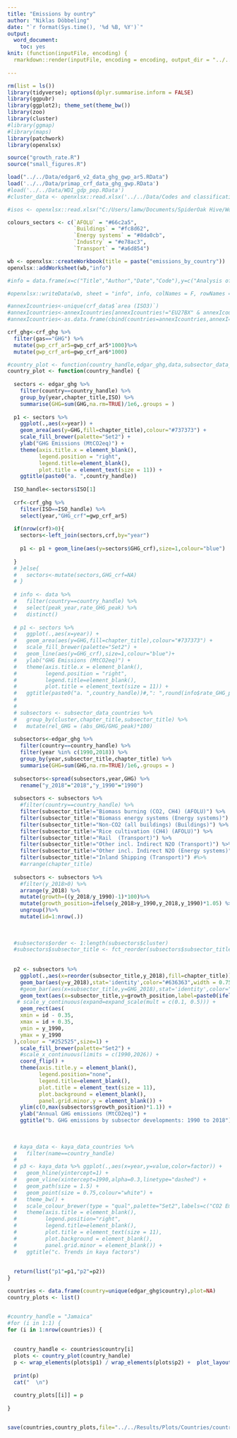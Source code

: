 ```yaml
---
title: "Emissions by ountry"
author: "Niklas Döbbeling"
date: "`r format(Sys.time(), '%d %B, %Y')`"
output: 
  word_document:
    toc: yes
knit: (function(inputFile, encoding) {
  rmarkdown::render(inputFile, encoding = encoding, output_dir = "../../Results") })
  
---
```


```r

rm(list = ls())
library(tidyverse); options(dplyr.summarise.inform = FALSE)
library(ggpubr)
library(ggplot2); theme_set(theme_bw())
library(zoo)
library(cluster)
#library(ggmap)
#library(maps)
library(patchwork)
library(openxlsx)

source("growth_rate.R")
source("small_figures.R")

load("../../Data/edgar6_v2_data_ghg_gwp_ar5.RData")
load('../../Data/primap_crf_data_ghg_gwp.RData')
#load('../../Data/WDI_gdp_pop.RData')
#cluster_data <- openxlsx::read.xlsx('../../Data/Codes and classifications/decarbonising_country_clusters.xlsx','clusters')

#isos <- openxlsx::read.xlsx("C:/Users/lamw/Documents/SpiderOak Hive/Work/Code/R/.Place names and codes/output/ISOcodes.xlsx","alternative_names")

colours_sectors <- c(`AFOLU` = "#66c2a5",
                     `Buildings` = "#fc8d62",
                     `Energy systems` = "#8da0cb",
                     `Industry` = "#e78ac3",
                     `Transport` = "#a6d854")

wb <- openxlsx::createWorkbook(title = paste("emissions_by_country"))
openxlsx::addWorksheet(wb,"info")

#info = data.frame(x=c("Title","Author","Date","Code"),y=c("Analysis of countries with sustained GHG emissions reductions","William F. Lamb (lamb@mcc-berlin.net)",paste(Sys.Date()),"https://github.com/mcc-apsis/AR6-Emissions-trends-and-drivers/blob/master/R/Analysis%20and%20figures/decarbonising_countries.Rmd"))

#openxlsx::writeData(wb, sheet = "info", info, colNames = F, rowNames = F)

#annexIcountries<-unique(crf_data$`area (ISO3)`)
#annexIcountries<-annexIcountries[annexIcountries!="EU27BX" & annexIcountries!="EU28"]
#annexIcountries<-as.data.frame(cbind(countries=annexIcountries,annexI="Annex I"))

```

```r

crf_ghg<-crf_ghg %>%
  filter(gas=="GHG") %>%
  mutate(gwp_crf_ar5=gwp_crf_ar5*1000)%>%
  mutate(gwp_crf_ar6=gwp_crf_ar6*1000)

```

```r

#country_plot <- function(country_handle,edgar_ghg,data,subsector_data_countries,kaya_data_countries) {
country_plot <- function(country_handle) {
  
  sectors <- edgar_ghg %>% 
    filter(country==country_handle) %>% 
    group_by(year,chapter_title,ISO) %>% 
    summarise(GHG=sum(GHG,na.rm=TRUE)/1e6,.groups = )
  
  p1 <- sectors %>% 
    ggplot(.,aes(x=year)) +
    geom_area(aes(y=GHG,fill=chapter_title),colour="#737373") +
    scale_fill_brewer(palette="Set2") +
    ylab("GHG Emissions (MtCO2eq)") +
    theme(axis.title.x = element_blank(),
          legend.position = "right",
          legend.title=element_blank(),
          plot.title = element_text(size = 11)) +
    ggtitle(paste0("a. ",country_handle))
  
  ISO_handle<-sectors$ISO[1]
  
  crf<-crf_ghg %>%
    filter(ISO==ISO_handle) %>%
    select(year,"GHG_crf"=gwp_crf_ar5)
  
  if(nrow(crf)>0){
    sectors<-left_join(sectors,crf,by="year")
    
    p1 <- p1 + geom_line(aes(y=sectors$GHG_crf),size=1,colour="blue")
    
  }
  # }else{
  #   sectors<-mutate(sectors,GHG_crf=NA)
  # }
  
  # info <- data %>% 
  #   filter(country==country_handle) %>% 
  #   select(peak_year,rate_GHG_peak) %>% 
  #   distinct()
  
  # p1 <- sectors %>% 
  #   ggplot(.,aes(x=year)) +
  #   geom_area(aes(y=GHG,fill=chapter_title),colour="#737373") +
  #   scale_fill_brewer(palette="Set2") +
  #   geom_line(aes(y=GHG_crf),size=1,colour="blue")+
  #   ylab("GHG Emissions (MtCO2eq)") +
  #   theme(axis.title.x = element_blank(),
  #         legend.position = "right",
  #         legend.title=element_blank(),
  #         plot.title = element_text(size = 11)) +
  #   ggtitle(paste0("a. ",country_handle))#,": ",round(info$rate_GHG_peak,2),"%/yr decline since ",info$peak_year))
  # 
  # 
  # subsectors <- subsector_data_countries %>% 
  #   group_by(cluster,chapter_title,subsector_title) %>% 
  #   mutate(rel_GHG = (abs_GHG/GHG_peak)*100)
  
  subsectors<-edgar_ghg %>%
    filter(country==country_handle) %>% 
    filter(year %in% c(1990,2018)) %>%
    group_by(year,subsector_title,chapter_title) %>% 
    summarise(GHG=sum(GHG,na.rm=TRUE)/1e6,.groups = )
  
  subsectors<-spread(subsectors,year,GHG) %>%
    rename("y_2018"="2018","y_1990"="1990")
  
  subsectors <- subsectors %>% 
    #filter(country==country_handle) %>% 
    filter(subsector_title!="Biomass burning (CO2, CH4) (AFOLU)") %>% 
    filter(subsector_title!="Biomass energy systems (Energy systems)") %>% 
    filter(subsector_title!="Non-CO2 (all buildings) (Buildings)") %>% 
    filter(subsector_title!="Rice cultivation (CH4) (AFOLU)") %>% 
    filter(subsector_title!="Rail  (Transport)") %>% 
    filter(subsector_title!="Other incl. Indirect N2O (Transport)") %>% 
    filter(subsector_title!="Other incl. Indirect N2O (Energy systems)") %>% 
    filter(subsector_title!="Inland Shipping (Transport)") #%>% 
    #arrange(chapter_title)
  
  subsectors <- subsectors %>% 
    #filter(y_2018>0) %>% 
    arrange(y_2018) %>%
    mutate(growth=((y_2018/y_1990)-1)*100)%>%
    mutate(growth_position=ifelse(y_2018>y_1990,y_2018,y_1990)*1.05) %>%
    ungroup()%>%
    mutate(id=1:nrow(.))
  
  
  
  #subsectors$order <- 1:length(subsectors$cluster)
  #subsectors$subsector_title <- fct_reorder(subsectors$subsector_title,subsectors$order)
  
  
  p2 <- subsectors %>%
    ggplot(.,aes(x=reorder(subsector_title,y_2018),fill=chapter_title)) + 
    geom_bar(aes(y=y_2018),stat='identity',color="#636363",width = 0.75,alpha=0.6) +  ####continue
    #geom_bar(aes(x=subsector_title,y=GHG_2018),stat='identity',color="#636363",width = 0.75) +
    geom_text(aes(x=subsector_title,y=growth_position,label=paste0(ifelse(growth>0,"+",""),round(growth,1),"%")),hjust = -0.15,size=3,colour="#636363",size=4.5) +
   # scale_y_continuous(expand=expand_scale(mult = c(0.1, 0.5))) +
    geom_rect(aes(
    xmin = id - 0.35,
    xmax = id + 0.35,
    ymin = y_1990,
    ymax = y_1990
  ),colour = "#252525",size=1) +
    scale_fill_brewer(palette="Set2") +
    #scale_x_continuous(limits = c(1990,2026)) +
    coord_flip() +
    theme(axis.title.y = element_blank(),
          legend.position="none",
          legend.title=element_blank(),
          plot.title = element_text(size = 11),
          plot.background = element_blank(),
          panel.grid.minor.y = element_blank()) +
    ylim(c(0,max(subsectors$growth_position)*1.1)) +
    ylab("Annual GHG emissions (MtCO2eq)") +
    ggtitle("b. GHG emissions by subsector developments: 1990 to 2018")
  
  
  
  # kaya_data <- kaya_data_countries %>% 
  #   filter(name==country_handle)
  # 
  # p3 <- kaya_data %>% ggplot(.,aes(x=year,y=value,color=factor)) +
  #   geom_hline(yintercept=1) +
  #   geom_vline(xintercept=1990,alpha=0.3,linetype="dashed") +
  #   geom_path(size = 1.5) +
  #   geom_point(size = 0.75,colour="white") +
  #   theme_bw() +
  #   scale_colour_brewer(type = "qual",palette="Set2",labels=c("CO2 Emissions","CO2/Energy","Energy","Energy/GDP","GDP/Population","Population")) +
  #   theme(axis.title = element_blank(),
  #         legend.position="right",
  #         legend.title=element_blank(),
  #         plot.title = element_text(size = 11),
  #         plot.background = element_blank(),
  #         panel.grid.minor = element_blank()) +
  #   ggtitle("c. Trends in kaya factors")
  
  
  return(list("p1"=p1,"p2"=p2))
}

countries <- data.frame(country=unique(edgar_ghg$country),plot=NA)
country_plots <- list()


#country_handle = "Jamaica"
#for (i in 1:1) {
for (i in 1:nrow(countries)) {
  
  
  country_handle <- countries$country[i]
  plots <- country_plot(country_handle) 
  p <- wrap_elements(plots$p1) / wrap_elements(plots$p2) +  plot_layout(heights = c(1.5,2))
  
  print(p)
  cat("  \n")
  
  country_plots[[i]] = p
  
}



```

``` r


save(countries,country_plots,file="../../Results/Plots/Countries/countries.RData")




```